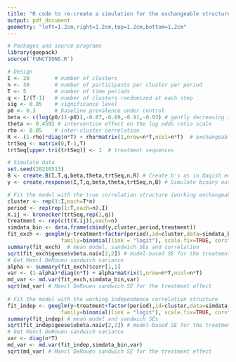 ```yaml
---
title: "R code to re-create a simulation for the exchangeable structure for equal cluster sizes"
output: pdf_document
geometry: "left=1.2cm,right=1.2cm,top=1.2cm,bottom=1.2cm"
---
```


```r
# Packages and source programs
library(geepack)
source('FUNCTIONS.R')

# Design
I <- 20        # number of clusters
n <- 30        # number of participants per cluster per period
T <- 5         # number of time periods
q <- I/(T-1)   # number of clusters randomized at each step
sig <- 0.05    # significance level
p0 <- 0.3      # baseline prevalence under control
beta <- c(log(p0/(1-p0)),-0.87,-0.89,-0.91,-0.93) # gently decreasing time-effect 
theta <- 0.4592 # intervention effect on the log odds ratio scale
rho <- 0.05    # inter-cluster correlation
R <- (1-rho)*diag(n*T) + rho*matrix(1,nrow=n*T,ncol=n*T)  # exchangeable correlation matrix
trtSeq <- matrix(0,T-1,T) 
trtSeq[upper.tri(trtSeq)] <- 1  # treatment sequences

# Simulate data 
set.seed(20210513)
B <- create.B(I,T,q,beta,theta,trtSeq,n,R) # Create b's as in Qaqish equation 3
y <- create.response(I,T,q,beta,theta,trtSeq,n,B) # Simulate binary outcomes (Qaqish equation 3)

# Fit the model with the true correlation structure (working exchangeable)
cluster <- rep(1:I,each=T*n)
period <- rep(rep(1:T,each=n),I)
X.ij <- kronecker(trtSeq,rep(1,q))
treatment <- rep(c(t(X.ij)),each=n)
simdata_bin <- data.frame(cbind(y,cluster,period,treatment))
fit_exch <- geeglm(y~treatment+factor(period),id=cluster,data=simdata_bin,
                 family=binomial(link = "logit"), scale.fix=TRUE, corstr="exchangeable")
summary(fit_exch)  # mean model, sandwich SEs and correlation
sqrt(fit_exch$geese$vbeta.naiv[2,2]) # model-based SE for the treatment effect
# Get Mancl DeRouen sandwich variance
alpha <- summary(fit_exch)$corr[1,1]
var <- (1-alpha)*diag(n*T) + alpha*matrix(1,nrow=n*T,ncol=n*T) 
md_var <- md.var(fit_exch,simdata_bin,var)
sqrt(md_var) # Mancl DeRouen sandwich SE for the treatment effect 
 
# Fit the model with the working independence correlation structure 
fit_indep <- geeglm(y~treatment+factor(period),id=cluster,data=simdata_bin,
                 family=binomial(link = "logit"), scale.fix=TRUE, corstr="independence")
summary(fit_indep) # mean model and sandwich SEs 
sqrt(fit_indep$geese$vbeta.naiv[2,2]) # model-based SE for the treatment effect
# Get Mancl DeRouen sandwich variance
var <- diag(n*T)
md_var <- md.var(fit_indep,simdata_bin,var)
sqrt(md_var) # Mancl DeRouen sandwich SE for the treatment effect 
```



